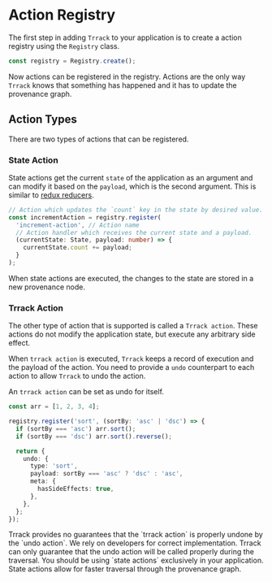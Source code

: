 
# Action Registry

The first step in adding `Trrack` to your application is to create a action registry using the `Registry` class.

```javascript
const registry = Registry.create();
```

Now actions can be registered in the registry. Actions are the only way `Trrack` knows that something has happened and it has to update the provenance graph.

## Action Types

There are two types of actions that can be registered.

### State Action

State actions get the current `state` of the application as an argument and can modify it based on the `payload`, which is the second argument.
This is similar to [redux reducers](https://redux.js.org/tutorials/fundamentals/part-2-concepts-data-flow#reducers).

```typescript
// Action which updates the `count` key in the state by desired value.
const incrementAction = registry.register(
  'increment-action', // Action name
  // Action handler which receives the current state and a payload.
  (currentState: State, payload: number) => {
    currentState.count += payload;
  }
);
```

When state actions are executed, the changes to the state are stored in a new provenance node.

### Trrack Action

The other type of action that is supported is called a `Trrack action`. These actions do not modify the application state, but execute any arbitrary side effect.

When `trrack action` is executed, `Trrack` keeps a record of execution and the payload of the action.
You need to provide a `undo` counterpart to each action to allow `Trrack` to undo the action.

An `trrack action` can be set as undo for itself.

```typescript
const arr = [1, 2, 3, 4];

registry.register('sort', (sortBy: 'asc' | 'dsc') => {
  if (sortBy === 'asc') arr.sort();
  if (sortBy === 'dsc') arr.sort().reverse();

  return {
    undo: {
      type: 'sort',
      payload: sortBy === 'asc' ? 'dsc' : 'asc',
      meta: {
        hasSideEffects: true,
      },
    },
  };
});
```

<Callout type="warning">
  Trrack provides no guarantees that the `trrack action` is properly undone by the
  `undo action`. We rely on developers for correct implementation. Trrack can
  only guarantee that the undo action will be called properly during the
  traversal.
</Callout>

<Callout type="info">
  You should be using `state actions` exclusively in your application. State
  actions allow for faster traversal through the provenance graph.
</Callout>
